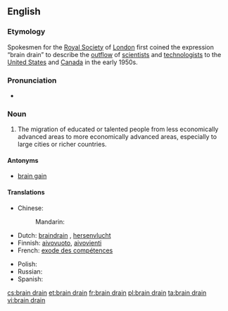 ==English==
{{wikipedia}}

===Etymology===
Spokesmen for the [[w:Royal Society|Royal Society]] of [[London]] first coined the expression “brain drain” to describe the [[outflow]] of [[scientist]]s and [[technologist]]s to the [[United States]] and [[Canada]] in the early 1950s.

===Pronunciation===
* {{enPR|brān-drān}}

===Noun===
{{en-noun|pl=brain drains|sg=[[brain]] [[drain]]}}

# The migration of educated or talented people from less economically advanced areas to more economically advanced areas, especially to large cities or richer countries.

====Antonyms====
* [[brain gain]]

====Translations====
{{trans-top|migration of educated people}}
* Chinese:
*: Mandarin: {{t|zh|人才外流|tr=réncái wàiliú|sc=Hani}}
* Dutch: [[braindrain]] {{m}}, [[hersenvlucht]]
* Finnish: [[aivovuoto]], [[aivovienti]]
* French: [[exode des compétences]] {{m}}
{{trans-mid}}
* Polish: {{t|pl|dranaż mózgów|m}}
* Russian: {{t-|ru|утечка мозгов|f}}
* Spanish: {{t-|es|fuga de cerebros|f}}
{{trans-bottom}}

[[cs:brain drain]]
[[et:brain drain]]
[[fr:brain drain]]
[[pl:brain drain]]
[[ta:brain drain]]
[[vi:brain drain]]